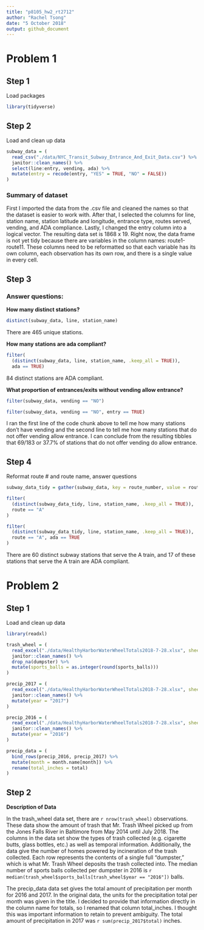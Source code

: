 ```yaml
---
title: "p8105_hw2_rt2712"
author: "Rachel Tsong"
date: "5 October 2018"
output: github_document
---
```


# Problem 1

## Step 1

Load packages
```r
library(tidyverse)
```


## Step 2

Load and clean up data

```r
subway_data = (
  read_csv("./data/NYC_Transit_Subway_Entrance_And_Exit_Data.csv") %>%
  janitor::clean_names() %>%
  select(line:entry, vending, ada) %>%
  mutate(entry = recode(entry, "YES" = TRUE, "NO" = FALSE))
)
```

### Summary of dataset

First I imported the data from the .csv file and cleaned the names so that the dataset is easier to work with. After that, I selected the columns for line, station name, station latitude and longitude, entrance type, routes served, vending, and ADA compliance. Lastly, I changed the entry column into a logical vector. The resulting data set is 1868 x 19. Right now, the data frame is not yet tidy because there are variables in the column names: route1-route11. These columns need to be reformatted so that each variable has its own column, each observation has its own row, and there is a single value in every cell.

## Step 3 

### Answer questions:

**How many distinct stations?**
```r
distinct(subway_data, line, station_name)
```

There are 465 unique stations. 

**How many stations are ada compliant?**
```r
filter(
  (distinct(subway_data, line, station_name, .keep_all = TRUE)),
  ada == TRUE)
```

84 distinct stations are ADA compliant.

**What proportion of entrances/exits without vending allow entrance?**
```r
filter(subway_data, vending == "NO")

filter(subway_data, vending == "NO", entry == TRUE)
```

I ran the first line of the code chunk above to tell me how many stations don't have vending and the second line to tell me how many stations that do not offer vending allow entrance. I can conclude from the resulting tibbles that 69/183 or 37.7% of stations that do not offer vending do allow entrance.

## Step 4

Reformat route # and route name, answer questions
```r
subway_data_tidy = gather(subway_data, key = route_number, value = route, route1:route11)

filter(
  (distinct(subway_data_tidy, line, station_name, .keep_all = TRUE)),
  route == "A"
)

filter(
  (distinct(subway_data_tidy, line, station_name, .keep_all = TRUE)),
  route == "A", ada == TRUE
)
```

There are 60 distinct subway stations that serve the A train, and 17 of these stations that serve the A train are ADA compliant.

# Problem 2

## Step 1

Load and clean up data

```r
library(readxl)

trash_wheel = (
  read_excel("./data/HealthyHarborWaterWheelTotals2018-7-28.xlsx", sheet = 1, range = "A2:N336") %>%
  janitor::clean_names() %>%
  drop_na(dumpster) %>% 
  mutate(sports_balls = as.integer(round(sports_balls)))
)
```

```r
precip_2017 = (
  read_excel("./data/HealthyHarborWaterWheelTotals2018-7-28.xlsx", sheet = 4, range = "A2:B14") %>% 
  janitor::clean_names() %>%
  mutate(year = "2017")
)

precip_2016 = (
  read_excel("./data/HealthyHarborWaterWheelTotals2018-7-28.xlsx", sheet = 5, range = "A2:B14") %>% 
  janitor::clean_names() %>%
  mutate(year = "2016")
)

precip_data = (
  bind_rows(precip_2016, precip_2017) %>%
  mutate(month = month.name[month]) %>%
  rename(total_inches = total)
)

```

## Step 2

**Description of Data**

In the trash_wheel data set, there are `r nrow(trash_wheel)` observations. These data show the amount of trash that Mr. Trash Wheel picked up from the Jones Falls River in Baltimore from May 2014 until July 2018. The columns in the data set show the types of trash  collected (e.g. cigarette butts, glass bottles, etc.) as well as temporal information. Additionally, the data give the number of homes powered by incineration of the trash collected. Each row represents the contents of a single full "dumpster," which is what Mr. Trash Wheel deposits the trash collected into. The median number of sports balls collected per dumpster in 2016 is `r median(trash_wheel$sports_balls[trash_wheel$year == "2016"])` balls.

The precip_data data set gives the total amount of precipitation per month for 2016 and 2017. In the original data, the units for the precipitation total per month was given in the title. I decided to provide that information directly in the column name for totals, so I renamed that column total_inches. I thought this was important information to retain to prevent ambiguity. The total amount of precipitation in 2017 was `r sum(precip_2017$total)` inches.



































